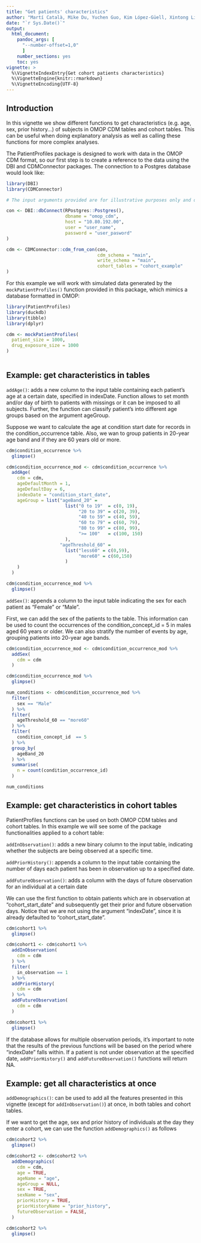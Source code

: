 ```yaml
---
title: "Get patients' characteristics"
author: "Martí Català, Mike Du, Yuchen Guo, Kim López-Güell, Xintong Li, Núria Mercadé-Besora, and Edward Burn"
date: "`r Sys.Date()`"
output: 
  html_document:
    pandoc_args: [
      "--number-offset=1,0"
      ]
    number_sections: yes
    toc: yes
vignette: >
  %\VignetteIndexEntry{Get cohort patients characteristics}
  %\VignetteEngine{knitr::rmarkdown}
  %\VignetteEncoding{UTF-8}
---
```


## Introduction

In this vignette we show different functions to get characteristics (e.g. age, sex, prior history...) of subjects in OMOP CDM tables and cohort tables.  This can be useful when doing explanatory analysis as well as calling these functions for more complex analyses.

The PatientProfiles package is designed to work with data in the OMOP CDM format, so our first step is to create a reference to the data using the DBI and CDMConnector packages. The connection to a Postgres database would look like:

```r
library(DBI)
library(CDMConnector)

# The input arguments provided are for illustrative purposes only and do not provide access to any database.

con <- DBI::dbConnect(RPostgres::Postgres(),
                      dbname = "omop_cdm",          
                      host = "10.80.192.00",
                      user = "user_name",
                      password = "user_pasword"
)

cdm <- CDMConnector::cdm_from_con(con,
                                  cdm_schema = "main",
                                  write_schema = "main",
                                  cohort_tables = "cohort_example"
)
```

For this example we will work with simulated data generated by the `mockPatientProfiles()` function provided in this package, which mimics a database formatted in OMOP:

```r
library(PatientProfiles)
library(duckdb)
library(tibble)
library(dplyr)

cdm <- mockPatientProfiles(
  patient_size = 1000, 
  drug_exposure_size = 1000
)
                          
```

## Example: get characteristics in tables

`addAge()`: adds a new column to the input table containing each patient's age at a certain date, specified in indexDate. Function allows to set month and/or day of birth to patients with missings or it can be imposed to all subjects.
Further, the function can classify patient's into different age groups based on the argument ageGroup.

Suppose we want to calculate the age at condition start date for records in the condition_occurrence table. Also, we wan to group patients in 20-year age band and if they are 60 years old or more.

```r
cdm$condition_occurrence %>%
  glimpse()

cdm$condition_occurrence_mod <- cdm$condition_occurrence %>%
  addAge(
    cdm = cdm,
    ageDefaultMonth = 1,
    ageDefaultDay = 6,
    indexDate = "condition_start_date",
    ageGroup = list("ageBand_20" = 
                      list("0 to 19"  = c(0, 19), 
                           "20 to 39" = c(20, 39), 
                           "40 to 59" = c(40, 59), 
                           "60 to 79" = c(60, 79), 
                           "80 to 99" = c(80, 99),
                           ">= 100"   = c(100, 150)
                      ),
                    "ageThreshold_60" = 
                      list("less60" = c(0,59),
                           "more60" = c(60,150)
                      )
    )
  )

cdm$condition_occurrence_mod %>%
  glimpse()

```


`addSex()`: appends a column to the input table indicating the sex for each patient as "Female" or "Male". 

First, we can add the sex of the patients to the table. This information can be used to count the occurrences of the condition_concept_id = 5 in males aged 60 years or older. We can also stratify the number of events by age, grouping patients into 20-year age bands.

```r
cdm$condition_occurrence_mod <- cdm$condition_occurrence_mod %>%
  addSex(
    cdm = cdm
  )

cdm$condition_occurrence_mod %>% 
  glimpse()

num_conditions <- cdm$condition_occurrence_mod %>%
  filter(
    sex == "Male"
  ) %>%
  filter(
    ageThreshold_60 == "more60"
  ) %>%
  filter(
    condition_concept_id  == 5
  ) %>%
  group_by(
    ageBand_20
  ) %>%
  summarise(
    n = count(condition_occurrence_id)
  )

num_conditions

```

## Example: get characteristics in cohort tables

PatientProfiles functions can be used on both OMOP CDM tables and cohort tables. In this example we will see some of the package functionalities applied to a cohort table:


`addInObservation()`: adds a new binary column to the input table, indicating whether the subjects are being observed at a specific time. 

`addPriorHistory()`: appends a column to the input table containing the number of days each patient has been in observation up to a specified date. 

`addFutureObservation()`: adds a column with the days of future observation for an individual at a certain date


We can use the first function to obtain patients which are in observation at "cohort_start_date" and subsequently get their prior and future observation days. Notice that we are not using the argument "indexDate", since it is already defaulted to "cohort_start_date".


```r
cdm$cohort1 %>%
  glimpse()

cdm$cohort1 <- cdm$cohort1 %>%
  addInObservation(
    cdm = cdm
  ) %>%
  filter(
    in_observation == 1
  ) %>%
  addPriorHistory(
    cdm = cdm
  ) %>%
  addFutureObservation(
    cdm = cdm
  )

cdm$cohort1 %>%
  glimpse()

```

If the database allows for multiple observation periods, it's important to note that the results of the previous functions will be based on the period where "indexDate" falls within. If a patient is not under observation at the specified date, `addPriorHistory()` and `addFutureObservation()` functions will return NA.

## Example: get all characteristics at once

`addDemographics()`:  can be used to add all the features presented in this vignette (except for `addInObservation()`) at once, in both tables and cohort tables.

If we want to get the age, sex and prior history of individuals at the day they enter a cohort, we can use the function `addDemographics()` as follows

```r
cdm$cohort2 %>%
  glimpse()

cdm$cohort2 <- cdm$cohort2 %>%
  addDemographics(
    cdm = cdm,
    age = TRUE,
    ageName = "age",
    ageGroup = NULL,
    sex = TRUE,
    sexName = "sex",
    priorHistory = TRUE,
    priorHistoryName = "prior_history",
    futureObservation = FALSE,
  )

cdm$cohort2 %>%
  glimpse()

```


